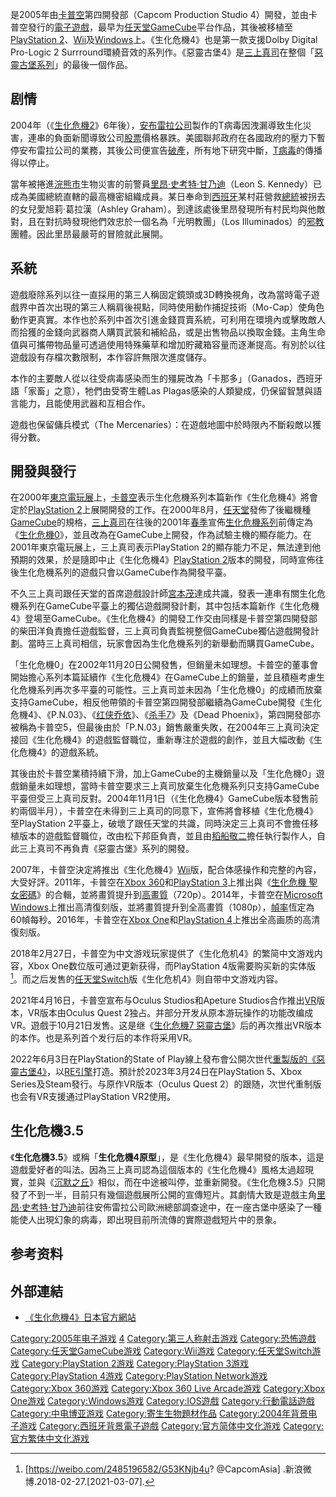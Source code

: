 {{noteTA
| G1=Games
| G2=ResidentEvil
| 1=zh-cn:杀手7;zh-tw:七面殺手;
}}
{{Otheruses|subject=2005年推出的電子遊戲|other=同名系列电影第4部|生化危機4：陰陽界}}
{{Infobox VG
| title = 生化危機4
| english = Resident Evil 4
| original = 
| japanese = バイオハザード4
| image = File:Biohazard 4 Boxart.jpg
| caption = 北美PC版封面
| developer = 卡普空第四開發部
| publisher = [[卡普空|卡普空]]
| distributor = 
| director = [[三上真司|三上真司]]<br />松下邦臣（PlayStation 2）<br />中井實（Wii）
| producer = [[小林裕幸|小林裕幸]]<br />[[稻船敬二|稻船敬二]]（PlayStation 2）<br />川田將央 （Wii）
| designer = 
| writer = 
| programmer = 
| artist = 
| composer = 
| series = [[生化危機系列|生化危機系列]]
| engine = 
| released = {{Infobox VG/C|2005年1月11日|'''任天堂GameCube'''{{Vgrelease|NA|2005年1月11日|JP|2005年1月27日|EU|2005年3月18日}}'''PlayStation 2'''{{Vgrelease|NA|2005年10月25日|EU|2005年11月4日|AU|2005年11月11日|JP|2005年12月1日 }}'''Microsoft Windows'''{{Vgrelease|EU|2007年3月2日|NA|2007年5月15日|JP|2007年6月7日|WW|2014年2月27日<small>（高清版）</small>}}'''Wii'''{{Vgrelease|JP|2007年5月31日|NA|2007年6月19日|EU|2007年6月29日}}'''移动电话'''{{Vgrelease|JP|2008年2月1日}}'''iPhone'''{{Vgrelease|NA|2009年7月27日|JP|2009年7月28日}}'''iPad'''<br />{{Vgrelease|NA|2010年4月3日|JP|2010年5月21日}}'''PlayStation 3、Xbox 360'''{{Vgrelease|JP|2011年9月8日|NA|2011年9月20日|EU|2011年9月21日}}'''PlayStation 4、Xbox One'''{{Vgrelease|WW|2016年8月30日}}'''任天堂Switch'''{{Vgrelease|WW|2019年5月21日}} }}
| shutdown = 
| onlinegame = 
| genre = [[第三人稱射擊遊戲|第三人稱射擊]]、[[恐怖遊戲|恐怖遊戲]]
| modes = [[單人遊戲|單人遊戲]]
| platforms = [[任天堂GameCube|任天堂GameCube]]<br />[[PlayStation_2|PlayStation 2]]<br />[[Microsoft_Windows|Microsoft Windows]]<br />[[Wii|Wii]]<br />[[Xbox_360|Xbox 360]]<br />[[PlayStation_3|PlayStation 3]]<br />[[Zeebo|Zeebo]]<br />[[移动电话|移动电话]]<br />[[iOS|iOS]]<br />[[Xbox_One|Xbox One]]<br />[[PlayStation_4|PlayStation 4]]<br />[[任天堂Switch|任天堂Switch]]
}}
{{Vgname|生化危機4|ja=バイオハザード４，biohazard 4|en=Resident Evil 4|cn=生化危機4|tw=恶灵古堡4|hk=cn|diff=yes}}是2005年由[[卡普空|卡普空]]第四開發部（Capcom Production Studio 4）開發，並由卡普空發行的[[電子遊戲|電子遊戲]]，最早为[[任天堂GameCube|任天堂GameCube]]平台作品，其後被移植至[[PlayStation_2|PlayStation 2]]、[[Wii|Wii]]及[[Windows|Windows]]上。《生化危機4》也是第一款支援Dolby Digital Pro-Logic 2 Surrround環繞音效的系列作。《惡靈古堡4》是[[三上真司|三上真司]]在整個「[[惡靈古堡系列|惡靈古堡系列]]」的最後一個作品。

== 剧情 ==
2004年（《[[生化危機2|生化危機2]]》6年後），[[安布雷拉公司|安布雷拉公司]]製作的T病毒因洩漏導致生化災害，連串的負面新聞導致公司[[股票|股票]]價格暴跌。美國聯邦政府在各國政府的壓力下暫停安布雷拉公司的業務，其後公司便宣告[[破產|破產]]，所有地下研究中斷，[[T病毒|T病毒]]的傳播得以停止。

當年被捲進[[浣熊市|浣熊市]]生物災害的前警員[[里昂·史考特·甘乃迪|里昂·史考特·甘乃迪]]（Leon S. Kennedy）已成為美國總統直轄的最高機密組織成員。某日奉命到[[西班牙|西班牙]]某村莊營救[[總統|總統]]被拐去的女兒愛旭莉·葛拉漢（Ashley Graham）。到達該處後里昂發現所有村民均與他敵對，且在對抗時發現他們效忠於一個名為「光明教團」（Los Illuminados）的[[邪教|邪教]]團體。因此里昂最嚴苛的冒險就此展開。

== 系統 ==
遊戲廢除系列以往一直採用的第三人稱固定鏡頭或3D轉換視角，改為當時電子遊戲界中首次出現的第三人稱肩後視點，同時使用動作捕捉技術（Mo-Cap）使角色動作更真實。本作也於系列中首次引進金錢買賣系統，可利用在環境內或擊敗敵人而拾獲的金錢向武器商人購買武裝和補給品，或是出售物品以換取金錢。主角生命值與可攜帶物品量可透過使用特殊藥草和增加貯藏箱容量而逐漸提高。有別於以往遊戲設有存檔次數限制，本作容許無限次進度儲存。

本作的主要敵人從以往受病毒感染而生的殭屍改為「卡那多」（Ganados，西班牙語「家畜」之意），牠們由受寄生體Las Plagas感染的人類變成，仍保留智慧與語言能力，且能使用武器和互相合作。

遊戲也保留傭兵模式（The Mercenaries）：在遊戲地圖中於時限內不斷殺敵以獲得分數。

== 開發與發行 ==
在2000年[[東京電玩展|東京電玩展]]上，[[卡普空|卡普空]]表示生化危機系列本篇新作《生化危機4》將會定於[[PlayStation_2|PlayStation 2]]上展開開發的工作。在2000年8月，[[任天堂|任天堂]]發佈了後繼機種[[GameCube|GameCube]]的規格，[[三上真司|三上真司]]在往後的2001年[[春季|春季]]宣佈[[生化危機系列|生化危機系列]]前傳定為《[[生化危機0|生化危機0]]》，並且改為在GameCube上開發，作為試驗主機的顯存能力。在2001年東京電玩展上，三上真司表示PlayStation 2的顯存能力不足，無法達到他預期的效果，於是隨即中止《生化危機4》[[PlayStation_2|PlayStation 2]]版本的開發，同時宣佈往後生化危機系列的遊戲只會以GameCube作為開發平臺。

不久三上真司跟任天堂的首席遊戲設計師[[宮本茂|宮本茂]]達成共識，發表一連串有關生化危機系列在GameCube平臺上的獨佔遊戲開發計劃，其中包括本篇新作《生化危機4》登場至GameCube。《生化危機4》的開發工作交由同樣是卡普空第四開發部的柴田洋負責擔任遊戲監督，三上真司負責監視整個GameCube獨佔遊戲開發計劃。當時三上真司相信，玩家會因為生化危機系列的新舉動而購買GameCube。

「生化危機0」在2002年11月20日公開發售，但銷量未如理想。卡普空的董事會開始擔心系列本篇延續作《生化危機4》在GameCube上的銷量，並且積極考慮生化危機系列再次多平臺的可能性。三上真司並未因為「生化危機0」的成績而放棄支持GameCube，相反他帶領的卡普空第四開發部繼續為GameCube開發《生化危機4》、《P.N.03》、《[[红侠乔依|红侠乔依]]》、《[[杀手7|杀手7]]》及《Dead Phoenix》，第四開發部亦被稱為卡普空5，但最後由於「P.N.03」銷售嚴重失敗，在2004年三上真司決定接回《生化危機4》的遊戲監督職位，重新專注於遊戲的創作，並且大幅改動《生化危機4》的遊戲系統。

其後由於卡普空業積持續下滑，加上GameCube的主機銷量以及「生化危機0」遊戲銷量未如理想，當時卡普空要求三上真司放棄生化危機系列只支持GameCube平臺但受三上真司反對。2004年11月1日（《生化危機4》GameCube版本發售前約兩個半月），卡普空在未得到三上真司的同意下，宣佈將會移植《生化危機4》至PlayStation 2平臺上，破壞了跟任天堂的共識，同時決定三上真司不會擔任移植版本的遊戲監督職位，改由松下邦臣負責，並且由[[稻船敬二|稻船敬二]]擔任執行製作人，自此三上真司不再負責《惡靈古堡》系列的開發。

2007年，卡普空決定將推出《生化危機4》[[Wii|Wii]]版，配合体感操作和完整的內容，大受好評。2011年，卡普空在[[Xbox_360|Xbox 360]]和[[PlayStation_3|PlayStation 3]]上推出與《[[生化危機_聖女密碼|生化危機 聖女密碼]]》的合輯，並將畫質提升到[[高畫質|高畫質]]（720p）。2014年，卡普空在[[Microsoft_Windows|Microsoft Windows]]上推出高清復刻版，並將畫質提升到全高畫質（1080p），[[幀率|幀率]]恆定為60幀每秒。2016年，卡普空在[[Xbox_One|Xbox One]]和[[PlayStation_4|PlayStation 4]]上推出全高画质的高清復刻版。

2018年2月27日，卡普空为中文游戏玩家提供了《生化危机4》的繁简中文游戏内容，Xbox One数位版可通过更新获得，而PlayStation 4版需要购买新的实体版<ref>[https://weibo.com/2485196582/G53KNjb4u? @CapcomAsia] {{Wayback|url=https://weibo.com/2485196582/G53KNjb4u |date=20211117034149 }}.新浪微博.2018-02-27.[2021-03-07].</ref>。而之后发售的[[任天堂Switch|任天堂Switch]]版《生化危机4》则自带中文游戏内容。

2021年4月16日，卡普空宣布与Oculus Studios和Apeture Studios合作推出[[虚拟现实|VR]]版本，VR版本由Oculus Quest 2独占。并部分开发从原本游玩操作的功能改编成VR。遊戲于10月21日发售。这是继《[[生化危機7_惡靈古堡|生化危機7 惡靈古堡]]》后的再次推出VR版本的本作。也是系列首个发行后的本作将采用VR。

2022年6月3日在PlayStation的State of Play線上發布會公開次世代[[生化危机4_重制版|重製版的《惡靈古堡4》]]，以[[RE引擎|RE引擎]]打造。預計於2023年3月24日在PlayStation 5、Xbox Series及Steam發行。与原作VR版本（Oculus Quest 2）的跟随，次世代重制版也会有VR支援通过PlayStation VR2使用。

== 生化危機3.5 ==
《'''生化危機3.5'''》或稱「'''生化危機4原型'''」，是《生化危機4》最早開發的版本，這是遊戲愛好者的叫法。因為三上真司認為這個版本的《生化危機4》風格太過超現實，並與《[[沉默之丘|沉默之丘]]》相似，而在中途被叫停，並重新開發。《生化危機3.5》只開發了不到一半，目前只有幾個遊戲展所公開的宣傳短片。其劇情大致是遊戲主角[[里昂·史考特·甘乃迪|里昂·史考特·甘乃迪]]前往安佈雷拉公司歐洲總部調查途中，在一座古堡中感染了一種能使人出現幻象的病毒，即出現目前所流傳的實際遊戲短片中的景象。

== 参考资料 ==
{{reflist}}

== 外部連結 ==
*[http://www.capcom.co.jp/bio4/ 《生化危機4》日本官方網站] {{Wayback|url=http://www.capcom.co.jp/bio4/ |date=20041228225650 }}

{{生化危機系列}}
{{三上真司}}

{{DEFAULTSORT:Biohazard 4}}
{{Portal bar|日本|電子遊戲}}
[[Category:2005年电子游戏|Category:2005年电子游戏]]
[[Category:生化危机系列电子游戏|4]]
[[Category:第三人称射击游戏|Category:第三人称射击游戏]]
[[Category:恐怖遊戲|Category:恐怖遊戲]]
[[Category:任天堂GameCube游戏|Category:任天堂GameCube游戏]]
[[Category:Wii游戏|Category:Wii游戏]]
[[Category:任天堂Switch游戏|Category:任天堂Switch游戏]]
[[Category:PlayStation_2游戏|Category:PlayStation 2游戏]]
[[Category:PlayStation_3游戏|Category:PlayStation 3游戏]]
[[Category:PlayStation_4游戏|Category:PlayStation 4游戏]]
[[Category:PlayStation_Network游戏|Category:PlayStation Network游戏]]
[[Category:Xbox_360游戏|Category:Xbox 360游戏]]
[[Category:Xbox_360_Live_Arcade游戏|Category:Xbox 360 Live Arcade游戏]]
[[Category:Xbox_One游戏|Category:Xbox One游戏]]
[[Category:Windows游戏|Category:Windows游戏]]
[[Category:IOS遊戲|Category:IOS遊戲]]
[[Category:行動電話遊戲|Category:行動電話遊戲]]
[[Category:中电博亚游戏|Category:中电博亚游戏]]
[[Category:寄生生物題材作品|Category:寄生生物題材作品]]
[[Category:2004年背景电子游戏|Category:2004年背景电子游戏]]
[[Category:西班牙背景電子遊戲|Category:西班牙背景電子遊戲]]
[[Category:官方简体中文化游戏|Category:官方简体中文化游戏]]
[[Category:官方繁体中文化游戏|Category:官方繁体中文化游戏]]